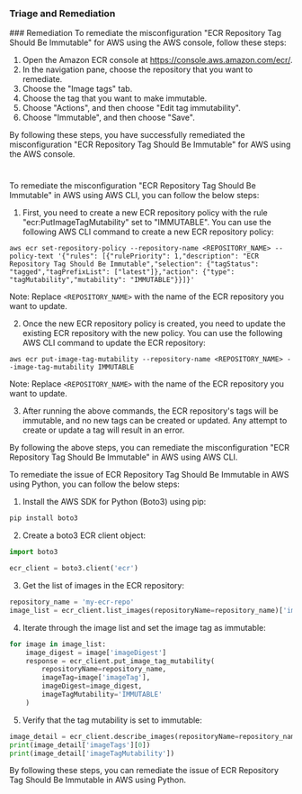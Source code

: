 
### Triage and Remediation
<Tabs>
<Tab title='Remediation'>
### Remediation

<AccordionGroup>
<Accordion title='Using Console' defaultOpen='true'>
To remediate the misconfiguration "ECR Repository Tag Should Be Immutable" for AWS using the AWS console, follow these steps:

1. Open the Amazon ECR console at https://console.aws.amazon.com/ecr/.
2. In the navigation pane, choose the repository that you want to remediate.
3. Choose the "Image tags" tab.
4. Choose the tag that you want to make immutable.
5. Choose "Actions", and then choose "Edit tag immutability".
6. Choose "Immutable", and then choose "Save".

By following these steps, you have successfully remediated the misconfiguration "ECR Repository Tag Should Be Immutable" for AWS using the AWS console.

#
</Accordion>

<Accordion title='Using CLI'>
To remediate the misconfiguration "ECR Repository Tag Should Be Immutable" in AWS using AWS CLI, you can follow the below steps:

1. First, you need to create a new ECR repository policy with the rule "ecr:PutImageTagMutability" set to "IMMUTABLE". You can use the following AWS CLI command to create a new ECR repository policy:

```
aws ecr set-repository-policy --repository-name <REPOSITORY_NAME> --policy-text '{"rules": [{"rulePriority": 1,"description": "ECR Repository Tag Should Be Immutable","selection": {"tagStatus": "tagged","tagPrefixList": ["latest"]},"action": {"type": "tagMutability","mutability": "IMMUTABLE"}}]}'
```

Note: Replace `<REPOSITORY_NAME>` with the name of the ECR repository you want to update.

2. Once the new ECR repository policy is created, you need to update the existing ECR repository with the new policy. You can use the following AWS CLI command to update the ECR repository:

```
aws ecr put-image-tag-mutability --repository-name <REPOSITORY_NAME> --image-tag-mutability IMMUTABLE
```

Note: Replace `<REPOSITORY_NAME>` with the name of the ECR repository you want to update.

3. After running the above commands, the ECR repository's tags will be immutable, and no new tags can be created or updated. Any attempt to create or update a tag will result in an error.

By following the above steps, you can remediate the misconfiguration "ECR Repository Tag Should Be Immutable" in AWS using AWS CLI.
</Accordion>

<Accordion title='Using Python'>
To remediate the issue of ECR Repository Tag Should Be Immutable in AWS using Python, you can follow the below steps:

1. Install the AWS SDK for Python (Boto3) using pip:

```python
pip install boto3
```

2. Create a boto3 ECR client object:

```python
import boto3

ecr_client = boto3.client('ecr')
```

3. Get the list of images in the ECR repository:

```python
repository_name = 'my-ecr-repo'
image_list = ecr_client.list_images(repositoryName=repository_name)['imageIds']
```

4. Iterate through the image list and set the image tag as immutable:

```python
for image in image_list:
    image_digest = image['imageDigest']
    response = ecr_client.put_image_tag_mutability(
        repositoryName=repository_name,
        imageTag=image['imageTag'],
        imageDigest=image_digest,
        imageTagMutability='IMMUTABLE'
    )
```

5. Verify that the tag mutability is set to immutable:

```python
image_detail = ecr_client.describe_images(repositoryName=repository_name, imageIds=[{'imageDigest': image_digest}])['imageDetails'][0]
print(image_detail['imageTags'][0])
print(image_detail['imageTagMutability'])
```

By following these steps, you can remediate the issue of ECR Repository Tag Should Be Immutable in AWS using Python.
</Accordion>

</AccordionGroup>
</Tab>
</Tabs>
